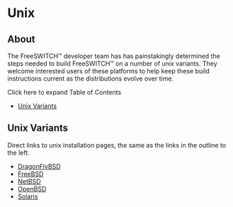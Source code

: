 
# Unix 

 

## About

The FreeSWITCH™ developer team has has painstakingly determined the steps needed to build FreeSWITCH™ on a number of unix variants. They welcome interested users of these platforms to help keep these build instructions current as the distributions evolve over time.

Click here to expand Table of Contents

* [Unix Variants](#unix-variants)

## Unix Variants

Direct links to unix installation pages, the same as the links in the outline to the left.

* [DragonFlyBSD](./DragonFlyBSD_1048811.mdx#about)
* [FreeBSD](./FreeBSD_1966823.mdx#about)
* [NetBSD](./NetBSD_1966834.mdx#introduction)
* [OpenBSD](./OpenBSD_1966828.mdx#about)
* [Solaris](./Solaris_1966840.mdx#about)



